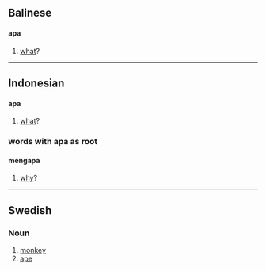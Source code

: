 ==Balinese==
====apa====
# [[what]]?

----

==Indonesian==
====apa====
# [[what]]?

===words with apa as root===
====mengapa====
# [[why]]?

----

==Swedish==
===Noun===

# [[monkey]]
# [[ape]]